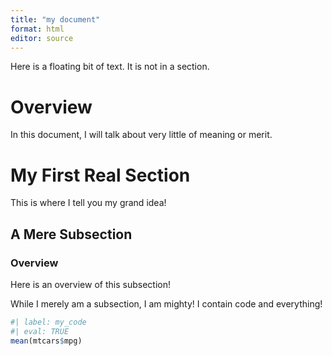 ```yaml
---
title: "my document"
format: html
editor: source
---
```


Here is a floating bit of text. It is not in a section.

# Overview
In this document, I will talk about very little of meaning or merit.

# My First Real Section
This is where I tell you my grand idea!

## A Mere Subsection

### Overview

Here is an overview of this subsection!

While I merely am a subsection, I am mighty!
I contain code and everything!

```r
#| label: my_code
#| eval: TRUE
mean(mtcars$mpg)
```

